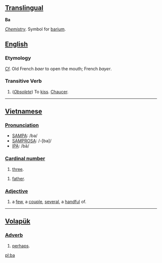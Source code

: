 
== [[Translingual]] ==
'''Ba'''

''[[Chemistry]]''. Symbol for [[barium]].

== [[English]] ==

===Etymology===
[[Cf]]. Old French ''baer'' to open the mouth; French ''bayer''.

===Transitive Verb===
#(''[[Obsolete]]'') To [[kiss]]. [[Chaucer]].

-----

== [[Vietnamese]] ==

=== [[Pronunciation]] ===
*[[SAMPA]]: /ba/
*[[SAMPROSA]]: /-[ba]/
*[[International Phonetic Alphabet|IPA]]: /bā/

=== [[Cardinal number]] ===
#[[three]].

#[[father]].

=== [[Adjective]] ===
#a [[few#Pronoun|few]], a [[couple]], [[several]], a [[handful]] of.

-----

== [[Volapük]] ==

=== [[Adverb]] ===
#[[perhaps]].

[[pl:ba]]